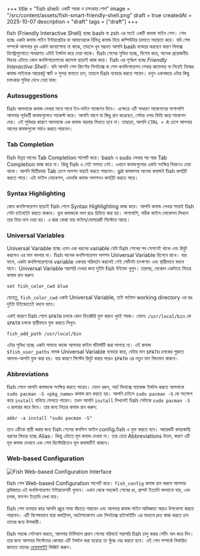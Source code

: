 +++
title = "fish shell: একটি সহজ ও চমৎকার শেল"
image = "/src/content/assets/fish-smart-friendly-shell.png"
draft = true
createdAt = 2025-10-07
description = "draft"
tags = ["draft"]
+++



fish (Friendly Interactive Shell) হচ্ছে bash বা zsh এর মতই একটি কমান্ড লাইন শেল। শেল হচ্ছে একটা কমান্ড লাইন ইন্টারপ্রেটার যা আমাদেরকে বিভিন্ন কমান্ড দিয়ে কম্পিউটার চালাতে সহায়তা করে। যদি শেল সম্পর্কে আপনার খুব একটা জানাশোনা না থাকে, তাহলে খুব সম্ভবত আপনি bash ব্যবহার করছেন কারণ লিনাক্স ডিস্ট্রোগুলোতে সাধারণত এটাই ইন্সটল করে দেয়া থাকে। fish শেলের সুবিধা হচ্ছে, বিশেষ করে, অনেক প্রয়োজনীয় ফিচার এটাতে কোন কনফিগারেশনের ঝামেলা ছাড়াই কাজ করে। fish এর পূর্ণরূপ হচ্ছে _Friendly Interactive Shell_। যদি আপনি শেল স্ক্রিপ্টের সিনট্যাক্স বা শেল কনফিগারেশন শেখার ঝামেলায় না গিয়েই নিজের কমান্ড লাইনকে আরেকটু স্মার্ট ও সুন্দর বানাতে চান, তাহলে fish ব্যবহার করতে পারেন। চলুন একনজরে এটার কিছু চমৎকার সুবিধা দেখে নেয়া যাক:

### Autosuggestions

<script src="https://asciinema.org/a/747211.js" id="asciicast-747211" data-autoplay data-loop async="true"></script>

fish আপনাকে কমান্ড লেখার সাথে সাথে ইন-লাইন সাজেশন দিবে। এক্ষেত্রে এটি সাধারণ সাজেশনের পাশাপাশি আপনার পূর্ববর্তী কমান্ডগুলোও সাজেস্ট করে। আপনি আগে যা কিছু রান করেছেন, সেটার ওপর ভিত্তি করে সাজেশন দেয়। এই সুবিধার কারণে আপনাকে এক কমান্ড বারবার লিখতে হবে না। তাছাড়া, আপনি `CTRL + R` চেপে আপনার আগের কমান্ডগুলো সার্চও করতে পারবেন।

### Tab Completion

<script src="https://asciinema.org/a/747213.js" id="asciicast-747213" data-autoplay data-loop async="true"></script>

fish উন্নত মানের Tab Completion সাপোর্ট করে। bash এ sudo লেখার পর আর Tab Completion কাজ করে না। কিন্তু fish এ সেই সমস্যা নেই। এখানে কমান্ডগুলোর একটা সংক্ষিপ্ত বিবরণও দেয়া থাকে। আপনি দ্বিতীয়বার Tab চেপে অপশন বাছাই করতে পারবেন। git কমান্ডসহ অনেক কমান্ডই fish কমপ্লিট করতে পারে। এটা ফাইল লোকেশন, এমনকি কমান্ড অপশনও কমপ্লিট করতে পারে।

### Syntax Highlighting

<script src="https://asciinema.org/a/747212.js" id="asciicast-747212" data-autoplay data-loop async="true"></script>

কোন কনফিগারেশন ছাড়াই fish শেলে Syntax Highlighting কাজ করে। আপনি কমান্ড লেখার সময়ই fish সেটা হাইলাইট করতে থাকবে। ভুল কমান্ডকে লাল রঙে চিহ্নিত করা হয়। পাশাপাশি, সঠিক ফাইল লোকেশন লিখলে তার নিচে দাগ দেয়া হয়। এ দ্বারা বোঝা যায় ফাইল/ফোল্ডারটি সিস্টেমে আছে।

### Universal Variables

<script src="https://asciinema.org/a/747214.js" id="asciicast-747214" data-autoplay data-loop async="true"></script>

Universal Variable হচ্ছে এমন এক ধরনের variable যেটা fish শেলের সব সেশনেই থাকে এবং রিবুট করলেও এর মান বদলায় না। fish অনেক কনফিগারেশন অপশন Universal Variable হিসেবে রাখে। যার ফলে, একটা কনফিগারেশনের variable একবার পরিবর্তন করলেই সেই সেটিংটা তৎক্ষণাৎ এবং স্থায়ীভাবে বদলে যাবে। Universal Variable সরাসরি দেখার জন্য দুইটা fish উইন্ডো খুলুন। তারপর, যেকোন একটাতে নিচের কমান্ড রান করুন:

```fish
set fish_color_cwd blue
```

যেহেতু, `fish_color_cwd` একটা Universal Variable, তাই বর্তমান working directory এর রঙ দুইটা উইন্ডোতেই বদলে যাবে।

একই কারণে fish শেলে `$PATH` চলকে কোন ডিরেক্টরি যুক্ত করাও খুবই সহজ। যেমন: `/usr/local/bin` কে `$PATH` চলকে স্থায়ীভাবে যুক্ত করতে লিখুন:

```fish
fish_add_path /usr/local/bin
```

এটার সুবিধা হচ্ছে একটা সামান্য কাজে আপনার ফাইল ঘাঁটাঘাঁটি করা লাগছে না। এই কমান্ড `$fish_user_paths` নামক Universal Variable ব্যবহার করে, যেটার মান `$PATH` চলকের শুরুতে আপনা-আপনি যুক্ত করা হয়। যার কারণে সিস্টেম রিবুট করার পরেও `$PATH` এর নতুন মান বিদ্যমান থাকবে।

### Abbreviations

<script src="https://asciinema.org/a/747210.js" id="asciicast-747210" data-autoplay data-loop async="true"></script>

fish শেলে আপনি কমান্ডকে সংক্ষিপ্ত করতে পারেন। যেমন ধরুন, আর্চ লিনাক্সে প্যাকেজ ইন্সটল করতে আপনাকে `sudo pacman -S <pkg_name>` কমান্ড রান করতে হয়। আপনি চাইলে `sudo pacman -S` কে সংক্ষেপ করে `install` বানিয়ে ফেলতে পারেন। তখন আপনি `install` লিখলেই fish সেটাকে `sudo pacman -S` এ রূপান্তর করে দিবে। তার জন্য নিচের কমান্ড রান করুন:

```fish
abbr -a install "sudo pacman -S"
```

তবে এটিকে স্থায়ী করার জন্য fish শেলের কনফিগ ফাইল config.fish এ যুক্ত করতে হবে। আরেকটি কাছাকাছি ধরনের ফিচার হচ্ছে Alias। কিন্তু এটাতে মূল কমান্ড দেখায় না। তার চেয়ে Abbreviations উত্তম, কারণ এটি মূল কমান্ড দেখাবে এবং শেল হিস্টোরিতেও মূল কমান্ডটিই থাকবে।

### Web-based Configuration

<Image src={fish_config} class="pc-screenshot" alt="Fish Web-based Configuration Interface" />

fish শেল Web-based Configuration সাপোর্ট করে। `fish_config` কমান্ড রান করলে আপনার ব্রাউজারে এই কনফিগারেশন ইন্টারফেসটি খুলবে। এখান থেকে সহজেই শেলের রং, প্রম্পট ইত্যাদি বদলানো যায়, এবং চলক, ফাংশন ইত্যাদি দেখা যায়।


fish শেল ব্যবহার করে আপনি প্রচুর সময় বাঁচাতে পারবেন এবং আপনার কমান্ড লাইন অভিজ্ঞতা আরও উপভোগ্য করতে পারবেন। এটি বিশেষভাবে যারা কমপ্লিশন, অটোসাজেশন এবং সিনট্যাক্স হাইলাইটিং এর মাধ্যমে দ্রুত কাজ করতে চান তাদের জন্য উপকারী।

fish সহজে সেটআপ করতে, আপনার টার্মিনালে প্রধান শেলের পরিবর্তে সরাসরি fish চালু করার সেটিং অন করে দিন। তার জন্য আপনার সিস্টেমের কোথায় এটি ইন্সটল করা হয়েছে তা খুঁজে বের করতে হবে। এই শেল সম্পর্কে বিস্তারিত জানতে তাদের [ওয়েবসাইট](http://fishshell.com/) ভিজিট করুন।
